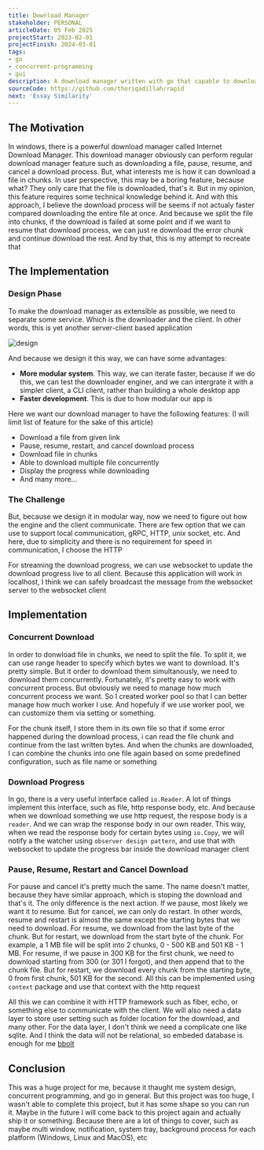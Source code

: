 ```yaml
---
title: Download Manager
stakeholder: PERSONAL
articleDate: 05 Feb 2025
projectStart: 2023-02-01
projectFinish: 2024-03-01
tags: 
- go
- concurrent-programming
- gui
description: A download manager written with go that capable to download file in chunks. Resulting more performant download process
sourceCode: https://github.com/thoriqadillah/rapid
next: 'Essay Similarity'
---
```


## The Motivation
In windows, there is a powerful download manager called Internet Download Manager. This download manager obviously can perform regular download manager feature such as downloading a file, pause, resume, and cancel a download process. But, what interests me is how it can download a file in chunks. In user perspective, this may be a boring feature, because what? They only care that the file is downloaded, that's it. But in my opinion, this feature requires some technical knowledge behind it. And with this approach, I believe the download process will be seems if not actualy faster compared downloading the entire file at once. And because we split the file into chunks, if the download is failed at some point and if we want to resume that download process, we can just re download the error chunk and continue download the rest. And by that, this is my attempt to recreate that

## The Implementation
### Design Phase
To make the download manager as extensible as possible, we need to separate some service. Which is the downloader and the client. In other words, this is yet another server-client based application

![design](../public/article-assets/design-rapid.svg)

And because we design it this way, we can have some advantages:
-  **More modular system**. This way, we can iterate faster, because if we do this, we can test the downloader enginer, and we can intergrate it with a simpler client, a CLI client, rather than building a whole desktop app
-  **Faster development**. This is due to how modular our app is

Here we want our download manager to have the following features: (I will limit list of feature for the sake of this article)
-  Download a file from given link
-  Pause, resume, restart, and cancel download process
-  Download file in chunks
-  Able to download multiple file concurrently
-  Display the progress while downloading
-  And many more...

### The Challenge
But, because we design it in modular way, now we need to figure out how the engine and the client communicate. There are few option that we can use to support local communication, gRPC, HTTP, unix socket, etc. And here, due to simplicity and there is no requirement for speed in communication, I choose the HTTP

For streaming the download progress, we can use websocket to update the download progress live to all client. Because this application will work in localhost, I think we can safely broadcast the message from the websocket server to the websocket client

## Implementation
### Concurrent Download
In order to donwload file in chunks, we need to split the file. To split it, we can use range header to specify which bytes we want to download. It's pretty simple. But it order to download them simultanously, we need to download them concurrently. Fortunately, it's pretty easy to work with concurrent process. But obviously we need to manage how much concurrent process we want. So I created worker pool so that I can better manage how much worker I use. And hopefuly if we use worker pool, we can customize them via setting or something.

For the chunk itself, I store them in its own file so that if some error happened during the download process, i can read the file chunk and continue from the last written bytes. And when the chunks are downloaded, I can combine the chunks into one file again based on some predefined configuration, such as file name or something

### Download Progress
In go, there is a very useful interface called `io.Reader`. A lot of things implement this interface, such as file, http response body, etc. And because when we download something we use http request, the respose body is a `reader`. And we can wrap the response body in our own reader. This way, when we read the response body for certain bytes using `io.Copy`, we will notify a the watcher using `observer design pattern`, and use that with websocket to update the progress bar inside the download manager client

### Pause, Resume, Restart and Cancel Download
For pause and cancel it's pretty much the same. The name doesn't matter, because they have similar approach, which is stoping the download and that's it. The only difference is the next action. If we pause, most likely we want it to resume. But for cancel, we can only do restart. In other words, resume and restart is almost the same except the starting bytes that we need to download. For resume, we download from the last byte of the chunk. But for restart, we download from the start byte of the chunk. For example, a 1 MB file will be split into 2 chunks, 0 - 500 KB and 501 KB - 1 MB. For resume, if we pause in 300 KB for the first chunk, we need to download starting from 300 (or 301 I forgot), and then append that to the chunk file. But for restart, we download every chunk from the starting byte, 0 from first chunk, 501 KB for the second. All this can be implemented using `context` package and use that context with the http request

All this we can combine it with HTTP framework such as fiber, echo, or something else to communicate with the client. We will also need a data layer to store user setting such as folder location for the download, and many other. For the data layer, I don't think we need a complicate one like sqlite. And I think the data will not be relational, so embeded database is enough for me [bbolt](https://github.com/etcd-io/bbolt)

## Conclusion
This was a huge project for me, because it thaught me system design, concurrent programming, and go in general. But this project was too huge, I wasn't able to complete this project, but it has some shape so you can run it. Maybe in the future I will come back to this project again and actually ship it or something. Because there are a lot of things to cover, such as maybe multi window, notification, system tray, background process for each platform (Windows, Linux and MacOS), etc